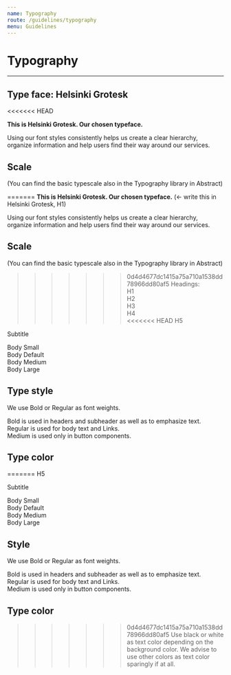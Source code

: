 ```yaml
---
name: Typography
route: /guidelines/typography
menu: Guidelines
---
```


# Typography

---

## Type face: Helsinki Grotesk
<<<<<<< HEAD

**This is Helsinki Grotesk. Our chosen typeface.**

Using our font styles consistently helps us create a clear hierarchy, organize information and help users find their way around our services.

## Scale

(You can find the basic typescale also in the Typography library in Abstract)

=======
**This is Helsinki Grotesk. Our chosen typeface.**
(<- write this in Helsinki Grotesk, H1)  
  
Using our font styles consistently helps us create a clear hierarchy, organize information and help users find their way around our services.
  
## Scale   
  
(You can find the basic typescale also in the Typography library in Abstract)
  
>>>>>>> 0d4d4677dc1415a75a710a1538dd78966dd80af5
Headings:  
H1  
H2  
H3  
H4  
<<<<<<< HEAD
H5

Subtitle

Body Small  
Body Default  
Body Medium  
Body Large

## Type style

We use Bold or Regular as font weights.

Bold is used in headers and subheader as well as to emphasize text.  
Regular is used for body text and Links.  
Medium is used only in button components.

## Type color

=======
H5  
  
Subtitle  
  
Body Small  
Body Default  
Body Medium  
Body Large  
  
  
## Style  
We use Bold or Regular as font weights.  
  
Bold is used in headers and subheader as well as to emphasize text.   
Regular is used for body text and Links.  
Medium is used only in button components.  
  
## Type color  
>>>>>>> 0d4d4677dc1415a75a710a1538dd78966dd80af5
Use black or white as text color depending on the background color. We advise to use other colors as text color sparingly if at all.
